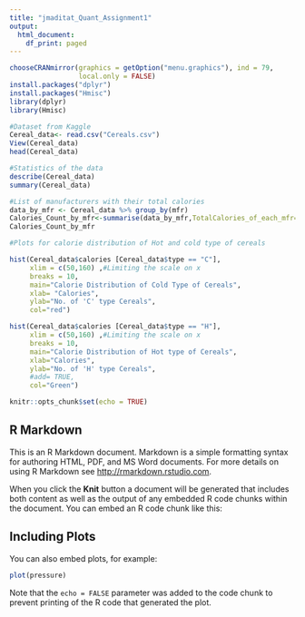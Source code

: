 ```yaml
---
title: "jmaditat_Quant_Assignment1"
output:
  html_document:
    df_print: paged
---
```

```r
chooseCRANmirror(graphics = getOption("menu.graphics"), ind = 79,
                 local.only = FALSE)
install.packages("dplyr")
install.packages("Hmisc")
library(dplyr)
library(Hmisc)

#Dataset from Kaggle
Cereal_data<- read.csv("Cereals.csv")
View(Cereal_data)
head(Cereal_data)

#Statistics of the data
describe(Cereal_data)
summary(Cereal_data)

#List of manufacturers with their total calories
data_by_mfr <- Cereal_data %>% group_by(mfr)
Calories_Count_by_mfr<-summarise(data_by_mfr,TotalCalories_of_each_mfr=sum(calories))
Calories_Count_by_mfr

#Plots for calorie distribution of Hot and cold type of cereals

hist(Cereal_data$calories [Cereal_data$type == "C"],
     xlim = c(50,160) ,#Limiting the scale on x
     breaks = 10,
     main="Calorie Distribution of Cold Type of Cereals",
     xlab= "Calories",
     ylab="No. of 'C' type Cereals",
     col="red")

hist(Cereal_data$calories [Cereal_data$type == "H"],
     xlim = c(50,160) ,#Limiting the scale on x
     breaks = 10,
     main="Calorie Distribution of Hot type of Cereals",
     xlab="Calories",
     ylab="No. of 'H' type Cereals",
     #add= TRUE,
     col="Green")


```

```r
knitr::opts_chunk$set(echo = TRUE)
```

## R Markdown

This is an R Markdown document. Markdown is a simple formatting syntax for authoring HTML, PDF, and MS Word documents. For more details on using R Markdown see <http://rmarkdown.rstudio.com>.

When you click the **Knit** button a document will be generated that includes both content as well as the output of any embedded R code chunks within the document. You can embed an R code chunk like this:


## Including Plots

You can also embed plots, for example:

```r
plot(pressure)
```

Note that the `echo = FALSE` parameter was added to the code chunk to prevent printing of the R code that generated the plot.
